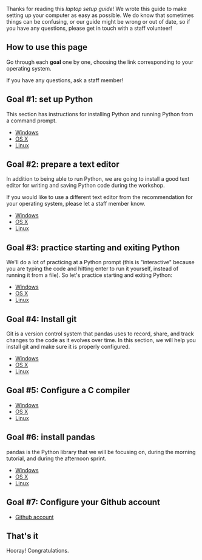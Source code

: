 Thanks for reading this ''laptop setup guide''! We wrote this guide to make setting
up your computer as easy as possible. We do know that sometimes things can be confusing,
or our guide might be wrong or out of date, so if you have any questions, please get in
touch with a staff volunteer!

== How to use this page ==

Go through each '''goal''' one by one, choosing the link
corresponding to your operating system.

If you have any questions, ask a staff member!

== Goal #1: set up Python ==

This section has instructions for installing Python and running Python from a command prompt.

* [[Windows set up Python|Windows]]
* [[OSX set up Python|OS X]]
* [[Linux set up Python|Linux]]

== Goal #2: prepare a text editor ==

In addition to being able to run Python, we are going to install a good text editor for writing and saving Python code during the workshop.

If you would like to use a different text editor from the recommendation for your operating system, please let a staff member know.

* [[Windows text editor|Windows]]
* [[OSX text editor|OS X]]
* [[Linux text editor|Linux]]

== Goal #3: practice starting and exiting Python ==

We'll do a lot of practicing at a Python prompt (this is "interactive" because you are typing the code and hitting enter to run it yourself, instead of running it from a file). So let's practice starting and exiting Python:

* [[Windows interactive Python|Windows]]
* [[OSX interactive Python|OS X]]
* [[Linux interactive Python|Linux]]

== Goal #4: Install git ==

Git is a version control system that pandas uses to record, share, and track
changes to the code as it evolves over time. In this section, we will help you
install git and make sure it is properly configured.

* [[Windows git|Windows]]
* [[OSX git|OS X]]
* [[Linux git|Linux]]

== Goal #5: Configure a C compiler ==

* [[Windows compiler|Windows]]
* [[osx compiler|OS X]]
* [[Linux compiler|Linux]]

== Goal #6: install pandas ==

pandas is the Python library that we will be focusing on, during
the morning tutorial, and during the afternoon sprint.

* [[Windows install pandas|Windows]]
* [[OSX install pandas|OS X]]
* [[Linux install pandas|Linux]]

== Goal #7: Configure your Github account ==

* [[Github account]]

== That's it ==

Hooray! Congratulations.
